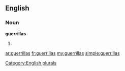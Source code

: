 ==English==

===Noun===
'''guerrillas'''

# {{plural of|[[guerrilla]]}}

[[Category:English plurals]]

[[ar:guerrillas]]
[[fr:guerrillas]]
[[my:guerrillas]]
[[simple:guerrillas]]